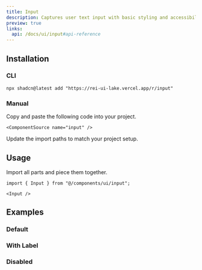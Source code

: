 ```yaml
---
title: Input
description: Captures user text input with basic styling and accessibility support.
preview: true
links:
  api: /docs/ui/input#api-reference
---
```


<ComponentTabs name="input-demo" />

## Installation

### CLI

```package-install
npx shadcn@latest add "https://rei-ui-lake.vercel.app/r/input"
```

### Manual

<Steps>

  <Step>
    Copy and paste the following code into your project.

    <ComponentSource name="input" />

  </Step>
  
  <Step>Update the import paths to match your project setup.</Step>

</Steps>

## Usage

Import all parts and piece them together.

```tsx
import { Input } from "@/components/ui/input";
```

```tsx
<Input />
```

## Examples

### Default

<ComponentTabs name="input-demo" />

### With Label

<ComponentTabs name="input-with-label" />

### Disabled

<ComponentTabs name="input-disabled" />
